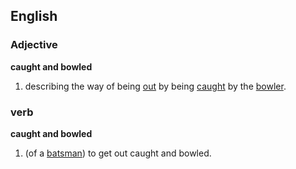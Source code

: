 ==English==
===Adjective===
'''caught and bowled'''
#{{Cricket}} describing the way of being [[out]] by being [[caught]] by the [[bowler]].
===verb===
'''caught and bowled'''
#{{Cricket}} (of a [[batsman]]) to get out caught and bowled.